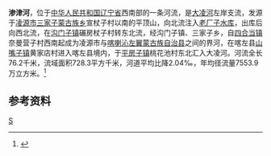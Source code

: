 '''渗津河'''，位于[[中华人民共和国|中华人民共和国]][[辽宁省|辽宁省]]西南部的一条河流，是[[大凌河|大凌河]]左岸支流，发源于[[凌源市|凌源市]][[三家子蒙古族乡|三家子蒙古族乡]]宣杖子村以南的平顶山，向北流注入[[老厂子水库|老厂子水库]]，出库后向西北流，在[[沟门子镇|沟门子镇]]碾房杖子村转东北流，经沟门子镇、三家子乡，自[[四合当镇|四合当镇]]奈曼营子村西南起成为凌源市与[[喀喇沁左翼蒙古族自治县|喀喇沁左翼蒙古族自治县]]之间的界河，在喀左县[[山嘴子镇|山嘴子镇]]黄家店村进入喀左县境内，于[[平房子镇|平房子镇]]桃花池村东北汇入大凌河。河流全长76.2千米，流域面积728.3平方千米，河道平均比降2.04‰，年均径流量7553.9万立方米。<ref name="中国河湖大典">{{cite book zh |author=《[[中国河湖大典|中国河湖大典]]》编纂委员会 |title=《中国河湖大典·黑龙江、辽河卷》 |format=M |edition=1 |location=北京 |publisher=中国水利水电出版社 |date=2014年4月 |pages=335页 |id= ISBN 978-7-5170-1950-3}}</ref>
==参考资料==
{{reflist}}

{{China-river-stub}}
[[Category:辽宁河流|S]]